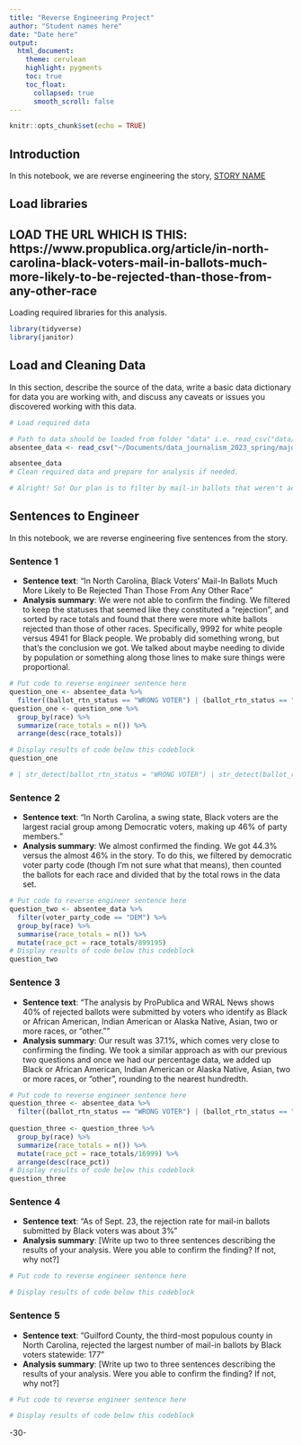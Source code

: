 ```yaml
---
title: "Reverse Engineering Project"
author: "Student names here"
date: "Date here"
output:
  html_document:
    theme: cerulean
    highlight: pygments
    toc: true
    toc_float:
      collapsed: true
      smooth_scroll: false
---
```


```r
knitr::opts_chunk$set(echo = TRUE)
```

## Introduction 

In this notebook, we are reverse engineering the story, [STORY NAME](STORY URL)

## Load libraries 
## LOAD THE URL WHICH IS THIS: https://www.propublica.org/article/in-north-carolina-black-voters-mail-in-ballots-much-more-likely-to-be-rejected-than-those-from-any-other-race 

Loading required libraries for this analysis.

```r
library(tidyverse)
library(janitor)
```

## Load and Cleaning Data

In this section, describe the source of the data, write a basic data dictionary for data you are working with, and discuss any caveats or issues you discovered working with this data. 

```r
# Load required data

# Path to data should be loaded from folder "data" i.e. read_csv("data/name_of_data.csv")
absentee_data <- read_csv("~/Documents/data_journalism_2023_spring/major_assignments/reverse_engineering/data/absentee_20181106.csv", guess_max=2111797) 

absentee_data
# Clean required data and prepare for analysis if needed.

# Alright! So! Our plan is to filter by mail-in ballots that weren't accepted (excluding those marked "not voted"), get the total number of mail-in ballots that weren't accepted for each race, and sort them from in descending order to see whether their headline is accurate. For reference, their headline was "In North Carolina, Black Voters’ Mail-In Ballots Much More Likely to Be Rejected Than Those From Any Other Race".
```

## Sentences to Engineer
In this notebook, we are reverse engineering five sentences from the story.

### Sentence 1

* **Sentence text**: "In North Carolina, Black Voters’ Mail-In Ballots Much More Likely to Be Rejected Than Those From Any Other Race"
* **Analysis summary**: We were not able to confirm the finding. We filtered to keep the statuses that seemed like they constituted a "rejection", and sorted by race totals and found that there were more white ballots rejected than those of other races. Specifically, 9992 for white people versus 4941 for Black people. We probably did something wrong, but that's the conclusion we got. We talked about maybe needing to divide by population or something along those lines to make sure things were proportional.

```r
# Put code to reverse engineer sentence here
question_one <- absentee_data %>% 
  filter((ballot_rtn_status == "WRONG VOTER") | (ballot_rtn_status == "WITNESS INFO INCOMPLETE") | (ballot_rtn_status == "VOTER SIGNATURE MISSING") | (ballot_rtn_status == "SPOILED") | (ballot_rtn_status == "NOT PROPERLY NOTARIZED") | (ballot_rtn_status == "RETURNED UNDELIVERABLE")) 
question_one <- question_one %>% 
  group_by(race) %>% 
  summarize(race_totals = n()) %>% 
  arrange(desc(race_totals))

# Display results of code below this codeblock
question_one

# | str_detect(ballot_rtn_status = "WRONG VOTER") | str_detect(ballot_rtn_status = "WITNESS INFO INCOMPLETE") | str_detect(ballot_rtn_status = "VOTER SIGNATURE MISSING") | str_detect(ballot_rtn_status = "SPOILED") | str_detect(ballot_rtn_status = "NOT PROPERLY NOTARIZED") | str_detect(ballot_rtn_status = "RETURNED UNDELIVERABLE")
```

### Sentence 2

* **Sentence text**: "In North Carolina, a swing state, Black voters are the largest racial group among Democratic voters, making up 46% of party members."
* **Analysis summary**: We almost confirmed the finding. We got 44.3% versus the almost 46% in the story. To do this, we filtered by democratic voter party code (though I'm not sure what that means), then counted the ballots for each race and divided that by the total rows in the data set.

```r
# Put code to reverse engineer sentence here
question_two <- absentee_data %>% 
  filter(voter_party_code == "DEM") %>% 
  group_by(race) %>% 
  summarise(race_totals = n()) %>% 
  mutate(race_pct = race_totals/899195)
# Display results of code below this codeblock
question_two
```

### Sentence 3

* **Sentence text**: "The analysis by ProPublica and WRAL News shows 40% of rejected ballots were submitted by voters who identify as Black or African American, Indian American or Alaska Native, Asian, two or more races, or “other.”"
* **Analysis summary**: Our result was 37.1%, which comes very close to confirming the finding. We took a similar approach as with our previous two questions and once we had our percentage data, we added up Black or African American, Indian American or Alaska Native, Asian, two or more races, or "other", rounding to the nearest hundredth. 

```r
# Put code to reverse engineer sentence here
question_three <- absentee_data %>% 
  filter((ballot_rtn_status == "WRONG VOTER") | (ballot_rtn_status == "WITNESS INFO INCOMPLETE") | (ballot_rtn_status == "VOTER SIGNATURE MISSING") | (ballot_rtn_status == "SPOILED") | (ballot_rtn_status == "NOT PROPERLY NOTARIZED") | (ballot_rtn_status == "RETURNED UNDELIVERABLE")) 
  
question_three <- question_three %>% 
  group_by(race) %>% 
  summarize(race_totals = n()) %>% 
  mutate(race_pct = race_totals/16999) %>% 
  arrange(desc(race_pct))
# Display results of code below this codeblock
question_three
```

### Sentence 4

* **Sentence text**: "As of Sept. 23, the rejection rate for mail-in ballots submitted by Black voters was about 3%"
* **Analysis summary**: [Write up two to three sentences describing the results of your analysis.  Were you able to confirm the finding? If not, why not?]

```r
# Put code to reverse engineer sentence here

# Display results of code below this codeblock

```

### Sentence 5

* **Sentence text**: "Guilford County, the third-most populous county in North Carolina, rejected the largest number of mail-in ballots by Black voters statewide: 177"
* **Analysis summary**: [Write up two to three sentences describing the results of your analysis.  Were you able to confirm the finding? If not, why not?]

```r
# Put code to reverse engineer sentence here

# Display results of code below this codeblock

```

-30-